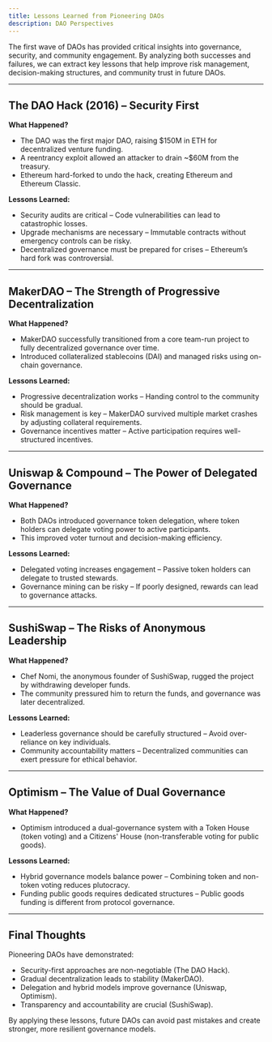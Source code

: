 ```yaml
---
title: Lessons Learned from Pioneering DAOs
description: DAO Perspectives
---
```


The first wave of DAOs has provided critical insights into governance, security, and community engagement. By analyzing both successes and failures, we can extract key lessons that help improve risk management, decision-making structures, and community trust in future DAOs.  

---

## **The DAO Hack (2016) – Security First**  

**What Happened?**  
- The DAO was the first major DAO, raising $150M in ETH for decentralized venture funding.  
- A reentrancy exploit allowed an attacker to drain ~$60M from the treasury.  
- Ethereum hard-forked to undo the hack, creating Ethereum and Ethereum Classic.  

**Lessons Learned:**  
- Security audits are critical – Code vulnerabilities can lead to catastrophic losses.  
- Upgrade mechanisms are necessary – Immutable contracts without emergency controls can be risky.  
- Decentralized governance must be prepared for crises – Ethereum’s hard fork was controversial.  

---

## **MakerDAO – The Strength of Progressive Decentralization**  

**What Happened?**  
- MakerDAO successfully transitioned from a core team-run project to fully decentralized governance over time.  
- Introduced collateralized stablecoins (DAI) and managed risks using on-chain governance.  

**Lessons Learned:**  
- Progressive decentralization works – Handing control to the community should be gradual.  
- Risk management is key – MakerDAO survived multiple market crashes by adjusting collateral requirements.  
- Governance incentives matter – Active participation requires well-structured incentives.  

---

## **Uniswap & Compound – The Power of Delegated Governance**  

**What Happened?**  
- Both DAOs introduced governance token delegation, where token holders can delegate voting power to active participants.  
- This improved voter turnout and decision-making efficiency.  

**Lessons Learned:**  
- Delegated voting increases engagement – Passive token holders can delegate to trusted stewards.  
- Governance mining can be risky – If poorly designed, rewards can lead to governance attacks.  

---

## **SushiSwap – The Risks of Anonymous Leadership**  

**What Happened?**  
- Chef Nomi, the anonymous founder of SushiSwap, rugged the project by withdrawing developer funds.  
- The community pressured him to return the funds, and governance was later decentralized.  

**Lessons Learned:**  
- Leaderless governance should be carefully structured – Avoid over-reliance on key individuals.  
- Community accountability matters – Decentralized communities can exert pressure for ethical behavior.  

---

## **Optimism – The Value of Dual Governance**  

**What Happened?**  
- Optimism introduced a dual-governance system with a Token House (token voting) and a Citizens' House (non-transferable voting for public goods).  

**Lessons Learned:**  
- Hybrid governance models balance power – Combining token and non-token voting reduces plutocracy.  
- Funding public goods requires dedicated structures – Public goods funding is different from protocol governance.  

---

## **Final Thoughts**  

Pioneering DAOs have demonstrated:  

- Security-first approaches are non-negotiable (The DAO Hack).  
- Gradual decentralization leads to stability (MakerDAO).  
- Delegation and hybrid models improve governance (Uniswap, Optimism).  
- Transparency and accountability are crucial (SushiSwap).  

By applying these lessons, future DAOs can avoid past mistakes and create stronger, more resilient governance models. 

